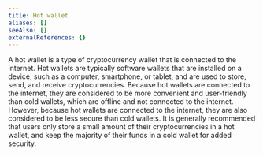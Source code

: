 ```yaml
---
title: Hot wallet
aliases: []
seeAlso: []
externalReferences: {}
---
```


A hot wallet is a type of cryptocurrency wallet that is connected to the internet. Hot wallets are typically software wallets that are installed on a device, such as a computer, smartphone, or tablet, and are used to store, send, and receive cryptocurrencies. Because hot wallets are connected to the internet, they are considered to be more convenient and user-friendly than cold wallets, which are offline and not connected to the internet. However, because hot wallets are connected to the internet, they are also considered to be less secure than cold wallets. It is generally recommended that users only store a small amount of their cryptocurrencies in a hot wallet, and keep the majority of their funds in a cold wallet for added security.


